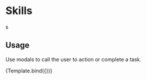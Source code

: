 

<Meta title="Components/Skills" component={Skills} />

# Skills

s

## Usage

Use modals to call the user to action or complete a task.

<Canvas>
  <Story
    name="Skills"
    args={{
      column: false,
    }}
  >
    {Template.bind({})}
  </Story>
</Canvas>
